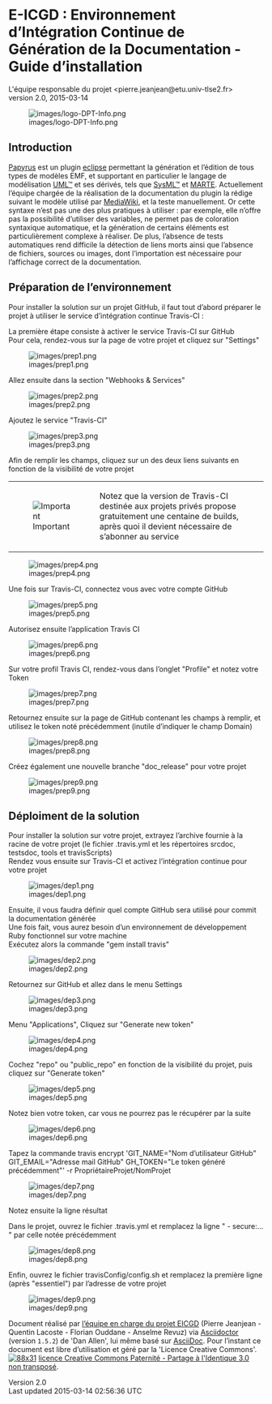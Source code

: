 = E-ICGD : Environnement d’Intégration Continue de Génération de la Documentation - Guide d’installation =

L'équipe responsable du projet &lt;pierre.jeanjean@etu.univ-tlse2.fr&gt;<br />
 version 2.0, 2015-03-14

[[Image:images/logo-DPT-Info.png|frame|none|alt=logo DPT Info]]

== Introduction ==

[http://www.eclipse.org/papyrus/ Papyrus] est un plugin [http://www.eclipse.org eclipse] permettant la génération et l’édition de tous types de modèles EMF, et supportant en particulier le langage de modélisation [http://www.uml.org/ UML™] et ses dérivés, tels que [http://www.omgsysml.org/ SysML™] et [http://www.omgmarte.org/ MARTE]. Actuellement l’équipe chargée de la réalisation de la documentation du plugin la rédige suivant le modèle utilisé par [https://www.mediawiki.org MediaWiki], et la teste manuellement. Or cette syntaxe n’est pas une des plus pratiques à utiliser : par exemple, elle n’offre pas la possibilité d’utiliser des variables, ne permet pas de coloration syntaxique automatique, et la génération de certains éléments est particulièrement complexe à réaliser. De plus, l’absence de tests automatiques rend difficile la détection de liens morts ainsi que l’absence de fichiers, sources ou images, dont l’importation est nécessaire pour l’affichage correct de la documentation.

== Préparation de l’environnement ==

Pour installer la solution sur un projet GitHub, il faut tout d’abord préparer le projet à utiliser le service d’intégration continue Travis-CI :

La première étape consiste à activer le service Travis-CI sur GitHub<br />
 Pour cela, rendez-vous sur la page de votre projet et cliquez sur &quot;Settings&quot;

[[Image:images/prep1.png|frame|none|alt=prep1]]

Allez ensuite dans la section &quot;Webhooks &amp; Services&quot;

[[Image:images/prep2.png|frame|none|alt=prep2]]

Ajoutez le service &quot;Travis-CI&quot;

[[Image:images/prep3.png|frame|none|alt=prep3]]

Afin de remplir les champs, cliquez sur un des deux liens suivants en fonction de la visibilité de votre projet

<table>
<tbody>
<tr class="odd">
<td align="left">[[Image:icons/important.png|Important]]</td>
<td align="left">Notez que la version de Travis-CI destinée aux projets privés propose gratuitement une centaine de builds, après quoi il devient nécessaire de s’abonner au service</td>
</tr>
</tbody>
</table>

[[Image:images/prep4.png|frame|none|alt=prep4]]

Une fois sur Travis-CI, connectez vous avec votre compte GitHub

[[Image:images/prep5.png|frame|none|alt=prep5]]

Autorisez ensuite l’application Travis CI

[[Image:images/prep6.png|frame|none|alt=prep6]]

Sur votre profil Travis CI, rendez-vous dans l’onglet &quot;Profile&quot; et notez votre Token

[[Image:images/prep7.png|frame|none|alt=prep7]]

Retournez ensuite sur la page de GitHub contenant les champs à remplir, et utilisez le token noté précédemment (inutile d’indiquer le champ Domain)

[[Image:images/prep8.png|frame|none|alt=prep8]]

Créez également une nouvelle branche &quot;doc_release&quot; pour votre projet

[[Image:images/prep9.png|frame|none|alt=prep9]]

== Déploiment de la solution ==

Pour installer la solution sur votre projet, extrayez l’archive fournie à la racine de votre projet (le fichier .travis.yml et les répertoires srcdoc, testsdoc, tools et travisScripts)<br />
 Rendez vous ensuite sur Travis-CI et activez l’intégration continue pour votre projet

[[Image:images/dep1.png|frame|none|alt=dep1]]

Ensuite, il vous faudra définir quel compte GitHub sera utilisé pour commit la documentation générée<br />
 Une fois fait, vous aurez besoin d’un environnement de développement Ruby fonctionnel sur votre machine<br />
 Exécutez alors la commande &quot;gem install travis&quot;

[[Image:images/dep2.png|frame|none|alt=dep2]]

Retournez sur GitHub et allez dans le menu Settings

[[Image:images/dep3.png|frame|none|alt=dep3]]

Menu &quot;Applications&quot;, Cliquez sur &quot;Generate new token&quot;

[[Image:images/dep4.png|frame|none|alt=dep4]]

Cochez &quot;repo&quot; ou &quot;public_repo&quot; en fonction de la visibilité du projet, puis cliquez sur &quot;Generate token&quot;

[[Image:images/dep5.png|frame|none|alt=dep5]]

Notez bien votre token, car vous ne pourrez pas le récupérer par la suite

[[Image:images/dep6.png|frame|none|alt=dep6]]

Tapez la commande travis encrypt 'GIT_NAME=&quot;Nom d’utilisateur GitHub&quot; GIT_EMAIL=&quot;Adresse mail GitHub&quot; GH_TOKEN=&quot;Le token généré précédemment&quot;' -r PropriétaireProjet/NomProjet

[[Image:images/dep7.png|frame|none|alt=dep7]]

Notez ensuite la ligne résultat

Dans le projet, ouvrez le fichier .travis.yml et remplacez la ligne &quot; - secure:…​&quot; par celle notée précédemment

[[Image:images/dep8.png|frame|none|alt=dep8]]

Enfin, ouvrez le fichier travisConfig/config.sh et remplacez la première ligne (après &quot;essentiel&quot;) par l’adresse de votre projet

[[Image:images/dep9.png|frame|none|alt=dep9]]

Document réalisé par [mailto:pierre.jeanjean@etu.univ-tlse2.fr l’équipe en charge du projet EICGD] (Pierre Jeanjean - Quentin Lacoste - Florian Ouddane - Anselme Revuz) via [http://asciidoctor.org/ Asciidoctor] (version <tt>1.5.2</tt>) de 'Dan Allen', lui même basé sur [http://www.methods.co.nz/asciidoc AsciiDoc]. Pour l’instant ce document est libre d’utilisation et géré par la 'Licence Creative Commons'. [http://creativecommons.org/licenses/by-sa/3.0/ [[Image:icons/88x31.png|88x31]]] [http://creativecommons.org/licenses/by-sa/3.0/ licence Creative Commons Paternité - Partage à l'Identique 3.0 non transposé].

Version 2.0<br />
 Last updated 2015-03-14 02:56:36 UTC

